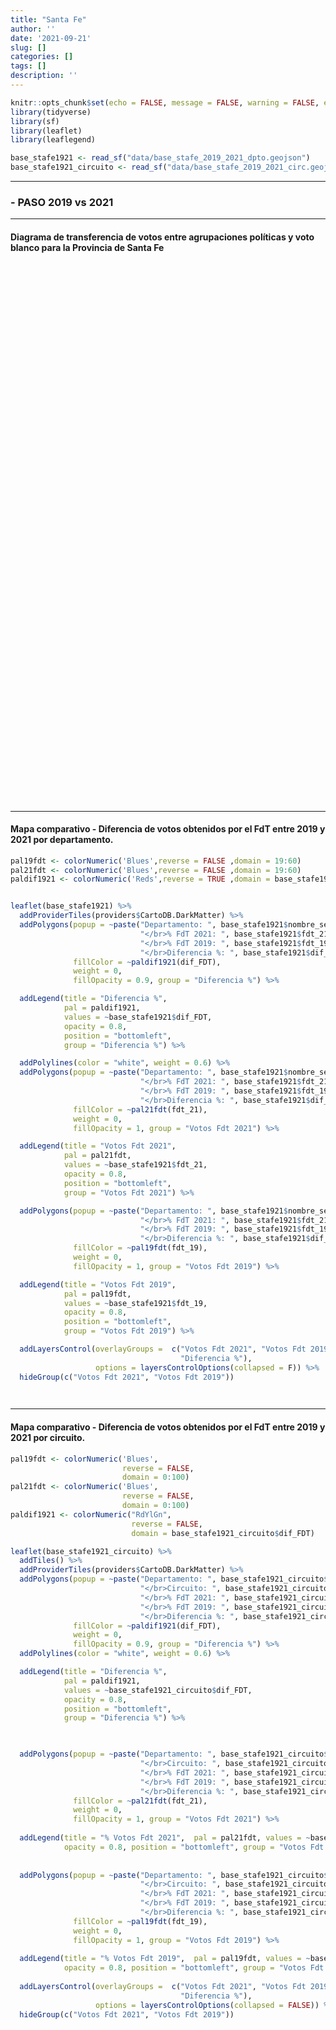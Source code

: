 ```yaml
---
title: "Santa Fe"
author: ''
date: '2021-09-21'
slug: []
categories: []
tags: []
description: ''
---
```


```r

knitr::opts_chunk$set(echo = FALSE, message = FALSE, warning = FALSE, error = FALSE)
library(tidyverse)
library(sf)
library(leaflet)
library(leaflegend)

base_stafe1921 <- read_sf("data/base_stafe_2019_2021_dpto.geojson")
base_stafe1921_circuito <- read_sf("data/base_stafe_2019_2021_circ.geojson")

```

----------

### -  PASO 2019 vs 2021

----------

#### **Diagrama de transferencia de votos entre agrupaciones políticas y voto blanco para la Provincia de Santa Fe**


```{=html }
<div class="flourish-embed flourish-sankey" data-src="visualisation/7291369"style = "height: 860px; width: 1050px;"><script src="https://public.flourish.studio/resources/embed.js"></script></div>
```


---------

#### **Mapa comparativo - Diferencia de votos obtenidos por el FdT entre 2019 y 2021 por departamento**.

```r

pal19fdt <- colorNumeric('Blues',reverse = FALSE ,domain = 19:60)
pal21fdt <- colorNumeric('Blues',reverse = FALSE ,domain = 19:60)
paldif1921 <- colorNumeric('Reds',reverse = TRUE ,domain = base_stafe1921$dif_FDT)


leaflet(base_stafe1921) %>%
  addProviderTiles(providers$CartoDB.DarkMatter) %>%
  addPolygons(popup = ~paste("Departamento: ", base_stafe1921$nombre_seccion,
                             "</br>% FdT 2021: ", base_stafe1921$fdt_21,
                             "</br>% FdT 2019: ", base_stafe1921$fdt_19,
                             "</br>Diferencia %: ", base_stafe1921$dif_FDT),
              fillColor = ~paldif1921(dif_FDT),
              weight = 0,
              fillOpacity = 0.9, group = "Diferencia %") %>%

  addLegend(title = "Diferencia %",
            pal = paldif1921,
            values = ~base_stafe1921$dif_FDT,
            opacity = 0.8,
            position = "bottomleft",
            group = "Diferencia %") %>%

  addPolylines(color = "white", weight = 0.6) %>%
  addPolygons(popup = ~paste("Departamento: ", base_stafe1921$nombre_seccion,
                             "</br>% FdT 2021: ", base_stafe1921$fdt_21,
                             "</br>% FdT 2019: ", base_stafe1921$fdt_19,
                             "</br>Diferencia %: ", base_stafe1921$dif_FDT),
              fillColor = ~pal21fdt(fdt_21),
              weight = 0,
              fillOpacity = 1, group = "Votos Fdt 2021") %>%

  addLegend(title = "Votos Fdt 2021",
            pal = pal21fdt,
            values = ~base_stafe1921$fdt_21,
            opacity = 0.8,
            position = "bottomleft",
            group = "Votos Fdt 2021") %>%

  addPolygons(popup = ~paste("Departamento: ", base_stafe1921$nombre_seccion,
                             "</br>% FdT 2021: ", base_stafe1921$fdt_21,
                             "</br>% FdT 2019: ", base_stafe1921$fdt_19,
                             "</br>Diferencia %: ", base_stafe1921$dif_FDT),
              fillColor = ~pal19fdt(fdt_19),
              weight = 0,
              fillOpacity = 1, group = "Votos Fdt 2019") %>%

  addLegend(title = "Votos Fdt 2019",
            pal = pal19fdt,
            values = ~base_stafe1921$fdt_19,
            opacity = 0.8,
            position = "bottomleft",
            group = "Votos Fdt 2019") %>%

  addLayersControl(overlayGroups =  c("Votos Fdt 2021", "Votos Fdt 2019",
                                      "Diferencia %"),
                   options = layersControlOptions(collapsed = F)) %>%
  hideGroup(c("Votos Fdt 2021", "Votos Fdt 2019"))

 
```



---------

#### **Mapa comparativo - Diferencia de votos obtenidos por el FdT entre 2019 y 2021 por circuito**.

```r

pal19fdt <- colorNumeric('Blues',
                         reverse = FALSE,
                         domain = 0:100)
pal21fdt <- colorNumeric('Blues',
                         reverse = FALSE,
                         domain = 0:100)
paldif1921 <- colorNumeric("RdYlGn",
                           reverse = FALSE, 
                           domain = base_stafe1921_circuito$dif_FDT)

leaflet(base_stafe1921_circuito) %>%
  addTiles() %>% 
  addProviderTiles(providers$CartoDB.DarkMatter) %>%
  addPolygons(popup = ~paste("Departamento: ", base_stafe1921_circuito$depto,
                             "</br>Circuito: ", base_stafe1921_circuito$circuito,
                             "</br>% FdT 2021: ", base_stafe1921_circuito$fdt_21,
                             "</br>% FdT 2019: ", base_stafe1921_circuito$fdt_19,
                             "</br>Diferencia %: ", base_stafe1921_circuito$dif_FDT),
              fillColor = ~paldif1921(dif_FDT),
              weight = 0,
              fillOpacity = 0.9, group = "Diferencia %") %>%
  addPolylines(color = "white", weight = 0.6) %>%

  addLegend(title = "Diferencia %", 
            pal = paldif1921,
            values = ~base_stafe1921_circuito$dif_FDT,
            opacity = 0.8,
            position = "bottomleft", 
            group = "Diferencia %") %>%


  
  addPolygons(popup = ~paste("Departamento: ", base_stafe1921_circuito$depto,
                             "</br>Circuito: ", base_stafe1921_circuito$circuito,
                             "</br>% FdT 2021: ", base_stafe1921_circuito$fdt_21,
                             "</br>% FdT 2019: ", base_stafe1921_circuito$fdt_19,
                             "</br>Diferencia %: ", base_stafe1921_circuito$dif_FDT),
              fillColor = ~pal21fdt(fdt_21),
              weight = 0,
              fillOpacity = 1, group = "Votos Fdt 2021") %>%
  
  addLegend(title = "% Votos Fdt 2021",  pal = pal21fdt, values = ~base_stafe1921_circuito$fdt_21,
            opacity = 0.8, position = "bottomleft", group = "Votos Fdt 2021", ) %>%
  
  
  addPolygons(popup = ~paste("Departamento: ", base_stafe1921_circuito$depto,
                             "</br>Circuito: ", base_stafe1921_circuito$circuito,
                             "</br>% FdT 2021: ", base_stafe1921_circuito$fdt_21,
                             "</br>% FdT 2019: ", base_stafe1921_circuito$fdt_19,
                             "</br>Diferencia %: ", base_stafe1921_circuito$dif_FDT),
              fillColor = ~pal19fdt(fdt_19),
              weight = 0,
              fillOpacity = 1, group = "Votos Fdt 2019") %>%
  
  addLegend(title = "% Votos Fdt 2019",  pal = pal19fdt, values = ~base_stafe1921_circuito$fdt_19,
            opacity = 0.8, position = "bottomleft", group = "Votos Fdt 2019" ) %>%
  
  addLayersControl(overlayGroups =  c("Votos Fdt 2021", "Votos Fdt 2019",
                                      "Diferencia %"),
                   options = layersControlOptions(collapsed = FALSE)) %>%
  hideGroup(c("Votos Fdt 2021", "Votos Fdt 2019"))

```

